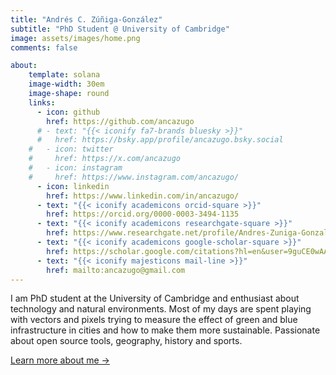 ```yaml
---
title: "Andrés C. Zúñiga-González"
subtitle: "PhD Student @ University of Cambridge"
image: assets/images/home.png
comments: false

about:
    template: solana 
    image-width: 30em
    image-shape: round
    links: 
      - icon: github
        href: https://github.com/ancazugo
      # - text: "{{< iconify fa7-brands bluesky >}}"
      #   href: https://bsky.app/profile/ancazugo.bsky.social
    #   - icon: twitter
    #     href: https://x.com/ancazugo
    #   - icon: instagram
    #     href: https://www.instagram.com/ancazugo/
      - icon: linkedin
        href: https://www.linkedin.com/in/ancazugo/
      - text: "{{< iconify academicons orcid-square >}}"
        href: https://orcid.org/0000-0003-3494-1135
      - text: "{{< iconify academicons researchgate-square >}}"
        href: https://www.researchgate.net/profile/Andres-Zuniga-Gonzalez
      - text: "{{< iconify academicons google-scholar-square >}}"
        href: https://scholar.google.com/citations?hl=en&user=9guCE0wAAAAJ
      - text: "{{< iconify majesticons mail-line >}}"
        href: mailto:ancazugo@gmail.com
---
```


::: {#hero-heading}

I am PhD student at the University of Cambridge and enthusiast about technology and natural environments. Most of my days are spent playing with vectors and pixels trying to measure the effect of green and blue infrastructure in cities and how to make them more sustainable. Passionate about open source tools, geography, history and sports.

[Learn more about me &rarr;](/about.qmd)
:::